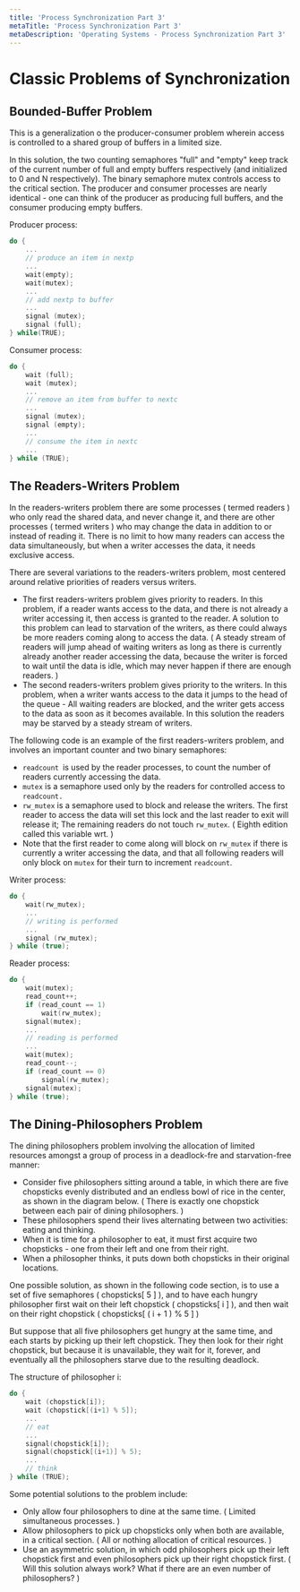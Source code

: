 ```yaml
---
title: 'Process Synchronization Part 3'
metaTitle: 'Process Synchronization Part 3'
metaDescription: 'Operating Systems - Process Synchronization Part 3'
---
```


# Classic Problems of Synchronization

## Bounded-Buffer Problem

This is a generalization o the producer-consumer problem wherein access is controlled to a shared group of buffers in a limited size.

In this solution, the two counting semaphores "full" and "empty" keep track of the current number of full and empty buffers respectively (and initialized to 0 and N respectively). The binary semaphore mutex controls access to the critical section. The producer and consumer processes are nearly identical - one can think of the producer as producing full buffers, and the consumer producing empty buffers.

Producer process:
```C 
do {
    ...
    // produce an item in nextp
    ...
    wait(empty);
    wait(mutex);
    ...
    // add nextp to buffer
    ...
    signal (mutex);
    signal (full);
} while(TRUE);
```

Consumer process:
```C 
do {
    wait (full);
    wait (mutex);
    ...
    // remove an item from buffer to nextc
    ...
    signal (mutex);
    signal (empty);
    ...
    // consume the item in nextc
    ...
} while (TRUE);
```

## The Readers-Writers Problem

In the readers-writers problem there are some processes ( termed readers ) who only read the shared data, and never change it, and there are other processes ( termed writers ) who may change the data in addition to or instead of reading it. There is no limit to how many readers can access the data simultaneously, but when a writer accesses the data, it needs exclusive access.

There are several variations to the readers-writers problem, most centered around relative priorities of readers versus writers.
- The first readers-writers problem gives priority to readers. In this problem, if a reader wants access to the data, and there is not already a writer accessing it, then access is granted to the reader. A solution to this problem can lead to starvation of the writers, as there could always be more readers coming along to access the data. ( A steady stream of readers will jump ahead of waiting writers as long as there is currently already another reader accessing the data, because the writer is forced to wait until the data is idle, which may never happen if there are enough readers. )
- The second readers-writers problem gives priority to the writers. In this problem, when a writer wants access to the data it jumps to the head of the queue - All waiting readers are blocked, and the writer gets access to the data as soon as it becomes available. In this solution the readers may be starved by a steady stream of writers.

The following code is an example of the first readers-writers problem, and involves an important counter and two binary semaphores:
- `readcount `is used by the reader processes, to count the number of readers currently accessing the data.
- `mutex` is a semaphore used only by the readers for controlled access to `readcount.`
- `rw_mutex` is a semaphore used to block and release the writers. The first reader to access the data will set this lock and the last reader to exit will release it; The remaining readers do not touch `rw_mutex`. ( Eighth edition called this variable wrt. )
- Note that the first reader to come along will block on `rw_mutex` if there is currently a writer accessing the data, and that all following readers will only block on `mutex` for their turn to increment `readcount`.

Writer process:
```C
do {
    wait(rw_mutex);
    ...
    // writing is performed 
    ...
    signal (rw_mutex);
} while (true);
```

Reader process:
```C
do {
    wait(mutex);
    read_count++;
    if (read_count == 1)
        wait(rw_mutex);
    signal(mutex);
    ...
    // reading is performed
    ...
    wait(mutex);
    read_count--;
    if (read_count == 0)
        signal(rw_mutex);
    signal(mutex);
} while (true);
```

## The Dining-Philosophers Problem

The dining philosophers problem involving the allocation of limited resources amongst a group of process in a deadlock-fre and starvation-free manner:
- Consider five philosophers sitting around a table, in which there are five chopsticks evenly distributed and an endless bowl of rice in the center, as shown in the diagram below. ( There is exactly one chopstick between each pair of dining philosophers. )
- These philosophers spend their lives alternating between two activities: eating and thinking.
- When it is time for a philosopher to eat, it must first acquire two chopsticks - one from their left and one from their right.
- When a philosopher thinks, it puts down both chopsticks in their original locations.

One possible solution, as shown in the following code section, is to use a set of five semaphores ( chopsticks[ 5 ] ), and to have each hungry philosopher first wait on their left chopstick ( chopsticks[ i ] ), and then wait on their right chopstick ( chopsticks[ ( i + 1 ) % 5 ] )

But suppose that all five philosophers get hungry at the same time, and each starts by picking up their left chopstick. They then look for their right chopstick, but because it is unavailable, they wait for it, forever, and eventually all the philosophers starve due to the resulting deadlock.

The structure of philosopher i:
```C
do {
    wait (chopstick[i]);
    wait (chopstick[(i+1) % 5]);
    ...
    // eat
    ...
    signal(chopstick[i]);
    signal(chopstick[(i+1)] % 5);
    ...
    // think
} while (TRUE);
```

Some potential solutions to the problem include:
- Only allow four philosophers to dine at the same time. ( Limited simultaneous processes. )
- Allow philosophers to pick up chopsticks only when both are available, in a critical section. ( All or nothing allocation of critical resources. )
- Use an asymmetric solution, in which odd philosophers pick up their left chopstick first and even philosophers pick up their right chopstick first. ( Will this solution always work? What if there are an even number of philosophers? )

